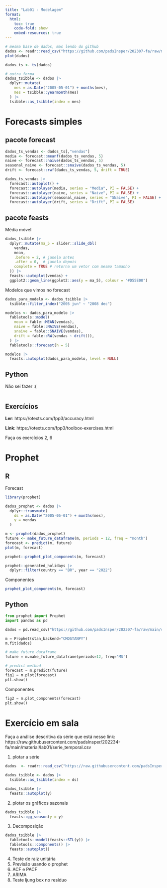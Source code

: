 ```yaml
---
title: "Lab01 - Modelagem"
format:
  html:
    toc: true
    code-fold: show
    embed-resources: true
---
```


```r
# mesma base de dados, mas lendo do github
dados <- readr::read_csv("https://github.com/padsInsper/202307-fa/raw/main/dados_lab01.csv")
plot(dados)

dados_ts <- ts(dados)

# outra forma
dados_tsibble <- dados |>
  dplyr::mutate(
    mes = as.Date("2005-05-01") + months(mes),
    mes = tsibble::yearmonth(mes)
  ) |>
  tsibble::as_tsibble(index = mes)

```


# Forecasts simples

## pacote forecast

```r
dados_ts_vendas <- dados_ts[,"vendas"]
media <- forecast::meanf(dados_ts_vendas, 5)
naive <- forecast::naive(dados_ts_vendas, 5)
seasonal_naive <- forecast::snaive(dados_ts_vendas, 5)
drift <- forecast::rwf(dados_ts_vendas, 5, drift = TRUE)
```

```r
dados_ts_vendas |>
  forecast::autoplot() +
  forecast::autolayer(media, series = "Media", PI = FALSE) +
  forecast::autolayer(naive, series = "Naive", PI = FALSE) +
  forecast::autolayer(seasonal_naive, series = "SNaive", PI = FALSE) +
  forecast::autolayer(drift, series = "Drift", PI = FALSE)
```

## pacote feasts

Média móvel

```r
dados_tsibble |>
  dplyr::mutate(ma_5 = slider::slide_dbl(
    vendas,
    mean,
    .before = 2, # janela antes
    .after = 0,  # janela depois
    complete = TRUE # retorna um vetor com mesmo tamanho
  )) |>
  feasts::autoplot(vendas) +
  ggplot2::geom_line(ggplot2::aes(y = ma_5), colour = "#D55E00")
```

Modelos que vimos no forecast

```r
dados_para_modelo <- dados_tsibble |>
  tsibble::filter_index("2005 jun" ~ "2008 dec")

modelos <- dados_para_modelo |>
  fabletools::model(
    mean = fable::MEAN(vendas),
    naive = fable::NAIVE(vendas),
    snaive = fable::SNAIVE(vendas),
    drift = fable::RW(vendas ~ drift()),
  ) |>
  fabletools::forecast(h = 5)

modelos |>
  feasts::autoplot(dados_para_modelo, level = NULL)

```

## Python

Não sei fazer :(

```python


```

## Exercícios

**Ler**: https://otexts.com/fpp3/accuracy.html

**Link**: https://otexts.com/fpp3/toolbox-exercises.html

Faça os exercícios 2, 6

# Prophet

## R

Forecast

```r
library(prophet)

dados_prophet <- dados |>
  dplyr::transmute(
    ds = as.Date("2005-05-01") + months(mes),
    y = vendas
  )

m <- prophet(dados_prophet)
future <- make_future_dataframe(m, periods = 12, freq = "month")
forecast <- predict(m, future)
plot(m, forecast)

prophet::prophet_plot_components(m, forecast)
```

```r

prophet::generated_holidays |>
  dplyr::filter(country == "BR", year == "2022")

```

Componentes

```r
prophet_plot_components(m, forecast)
```

## Python

```python
from prophet import Prophet
import pandas as pd

dados = pd.read_csv("https://github.com/padsInsper/202307-fa/raw/main/serie_temporal.csv")
```

```python
m = Prophet(stan_backend="CMDSTANPY")
m.fit(dados)

# make future dataframe
future = m.make_future_dataframe(periods=12, freq='MS')

# predict method
forecast = m.predict(future)
fig1 = m.plot(forecast)
plt.show()
```

Componentes

```python
fig2 = m.plot_components(forecast)
plt.show()
```

# Exercício em sala

Faça a análise descritiva da série que está nesse link: https://raw.githubusercontent.com/padsInsper/202234-fa/main/material/lab01/serie_temporal.csv

1.  plotar a série

```r

dados  <- readr::read_csv("https://raw.githubusercontent.com/padsInsper/202234-fa/main/material/lab01/serie_temporal.csv")

dados_tsibble <- dados |>
  tsibble::as_tsibble(index = ds)

dados_tsibble |>
  feasts::autoplot(y)

```

2.  plotar os gráficos sazonais

```r
dados_tsibble |>
  feasts::gg_season(y = y)
```

3.  Decomposição

```r
dados_tsibble |>
  fabletools::model(feasts::STL(y)) |>
  fabletools::components() |>
  feasts::autoplot()
```

4.  Teste de raiz unitária
5.  Previsão usando o prophet
6.  ACF e PACF
7.  ARIMA
8.  Teste ljung box no resíduo